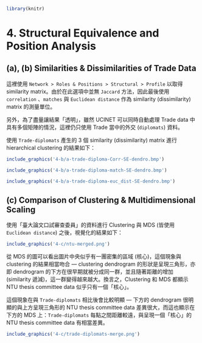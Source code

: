 ```r
library(knitr)
```

# 4. Structural Equivalence and Position Analysis

## (a), (b) Similarities & Dissimilarities of Trade Data

這裡使用 `Network > Roles & Positions > Structural > Profile` 以取得 similarity matrix。由於在此選項中並無 `Jaccard` 方法，因此最後使用 `correlation` 、`matches` 與 `Euclidean distance` 作為 similarity (dissimilarity) matrix 的測量單位。

另外，為了盡量讓結果「透明」，雖然 UCINET 可以同時自動處理 Trade data 中具有多個矩陣的情況，這裡仍只使用 Trade 當中的外交 (`diplomats`) 資料。

使用 `Trade-diplomats` 產生的 3 個 similarity (dissimilarity) matrix 進行 hierarchical clustering 的結果如下：

```r
include_graphics('4-b/a-trade-diploma-Corr-SE-dendro.bmp')
```

```r
include_graphics('4-b/a-trade-diploma-match-SE-dendro.bmp')
```

```r
include_graphics('4-b/a-trade-diploma-euc_dist-SE-dendro.bmp')
```

## (c) Comparison of Clustering & Multidimensional Scaling

使用「臺大論文口試審查委員」的資料進行 Clustering 與 MDS (皆使用 `Euclidean distance`) 之後，視覺化的結果如下：

```r
include_graphics('4-c/ntu-merged.png')
```

從 MDS 的圖可以看出圖片中央似乎有一團密集的區域 (核心)，這個現象與 clustering 的結果相當吻合 --- clustering dendrogram 的形狀是呈現三角形，亦即 dendrogram 的下方在很早期就被分成同一群，並且隨著距離的增加 (similarity 遞減)，這一群變得越來越大。換言之，Clustering 和 MDS 都顯示 NTU thesis committee data 似乎只有一個「核心」。

這個現象在與 `Trade-diplomats` 相比後會比較明顯 --- 下方的 dendrogram 很明顯的與上方呈現三角形的 NTU thesis committee data 差異很大，而這也顯示在下方的 MDS 上：`Trade-diplomats` 每點之間距離較遠，與呈現一個「核心」的 NTU thesis committee data 有相當差異。

```r
include_graphics('4-c/trade-diplomats-merge.png')
```